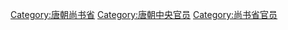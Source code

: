 [[Category:唐朝尚书省|Category:唐朝尚书省]]
[[Category:唐朝中央官员|Category:唐朝中央官员]]
[[Category:尚书省官员|Category:尚书省官员]]